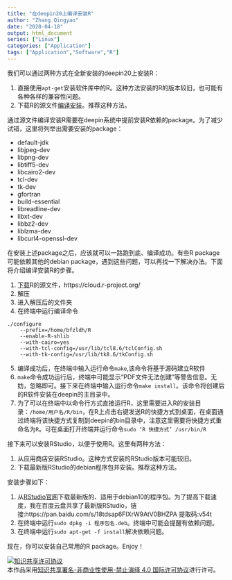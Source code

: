 ```yaml
---
title: "在deepin20上编译安装R"
author: "Zhang Qingyao"
date: "2020-04-18"
output: html_document
series: ["Linux"]
categories: ["Application"]
tags: ["Application","Software","R"]
---
```

我们可以通过两种方式在全新安装的deepin20上安装R：

1. 直接使用`apt-get`安装软件库中的R。这种方法安装的R的版本较旧，也可能有各种各样的兼容性问题。
2. 下载R的源文件[编译安装](https://thoughtbot.com/blog/the-magic-behind-configure-make-make-install)。推荐这种方法。

通过源文件编译安装R需要在deepin系统中提前安装R依赖的package。为了减少试错，这里将列举出需要安装的package：

- default-jdk
- libjpeg-dev
- libpng-dev
- libtiff5-dev
- libcairo2-dev
- tcl-dev
- tk-dev
- gfortran
- build-essential
- libreadline-dev
- libxt-dev
- libbz2-dev
- liblzma-dev
- libcurl4-openssl-dev

在安装上述package之后，应该就可以一路跑到底、编译成功。有些R package可能依赖其他的debian package，遇到这些问题，可以再找一下解决办法。下面将介绍编译安装R的步骤。

1. [下载](https://cloud.r-project.org/)R的源文件，https://cloud.r-project.org/
2. 解压
3. 进入解压后的文件夹
4. 在终端中运行编译命令
```
./configure 
    --prefix=/home/bfzldh/R 
    --enable-R-shlib 
    --with-cairo=yes 
    --with-tcl-config=/usr/lib/tcl8.6/tclConfig.sh 
    --with-tk-config=/usr/lib/tk8.6/tkConfig.sh
```
5. 编译成功后，在终端中输入运行命令`make`,该命令将基于源码建立R软件
6. `make`命令成功运行后，终端中可能显示“PDF文件无法创建”等警告信息。无妨，忽略即可。接下来在终端中输入运行命令`make install`。该命令将创建后的R软件安装在deepin的主目录中。
7. 为了可以在终端中以命令行方式直接运行R，这里需要进入R的安装目录：`/home/用户名/R/bin`，在R上点击右键发送R的快捷方式到桌面，在桌面通过终端将该快捷方式复制到deepin的bin目录中，注意这里需要将快捷方式重命名为`R`。可在桌面打开终端并运行命令`sudo ‘R 快捷方式’ /usr/bin/R`

接下来可以安装RStudio，以便于使用R。这里有两种方法：

1. 从应用商店安装RStudio。这种方式安装的RStudio版本可能较旧。
2. 下载最新版RStudio的debian程序包并安装。推荐这种方法。

安装步骤如下：

1. 从[RStudio官网](https://rstudio.com/products/rstudio/download/)下载最新版的、适用于debian10的程序包。为了提高下载速度，我在百度云盘共享了最新版RStudio，链接:https://pan.baidu.com/s/18tdsap6FIXrW9AtV0BHZPA 提取码:v54t
2. 在终端中运行`sudo dpkg -i 程序包名.deb`。终端中可能会提醒有依赖问题。
3. 在终端中运行`sudo apt-get -f install`解决依赖问题。

现在，你可以安装自己常用的R package。Enjoy！

<a rel="license" href="http://creativecommons.org/licenses/by-nc-nd/4.0/"><img alt="知识共享许可协议" style="border-width:0" src="https://i.creativecommons.org/l/by-nc-nd/4.0/88x31.png" /></a><br />本作品采用<a rel="license" href="http://creativecommons.org/licenses/by-nc-nd/4.0/">知识共享署名-非商业性使用-禁止演绎 4.0 国际许可协议</a>进行许可。
